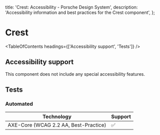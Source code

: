 
  title: 'Crest: Accessibility - Porsche Design System',
  description: 'Accessibility information and best practices for the Crest component',
};

# Crest <ComponentStatus tagName="p-crest"></ComponentStatus>

<TableOfContents headings={['Accessibility support', 'Tests']} />

## Accessibility support

This component does not include any special accessibility features.

## Tests

### Automated

| Technology                            | Support |
| ------------------------------------- | ------- |
| AXE-Core (WCAG 2.2 AA, Best-Practice) | ✅      |
